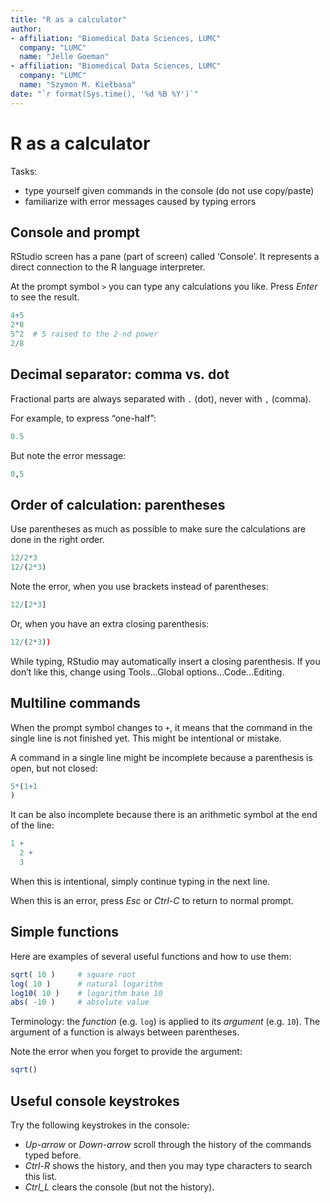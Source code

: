 ```yaml
---
title: "R as a calculator"
author:
- affiliation: "Biomedical Data Sciences, LUMC"
  company: "LUMC"
  name: "Jelle Goeman"
- affiliation: "Biomedical Data Sciences, LUMC"
  company: "LUMC"
  name: "Szymon M. Kiełbasa"
date: "`r format(Sys.time(), '%d %B %Y')`"
---
```


# R as a calculator

Tasks:

- type yourself given commands in the console (do not use copy/paste)
- familiarize with error messages caused by typing errors

## Console and prompt

RStudio screen has a pane (part of screen) called 'Console'. 
It represents a direct connection to the R language interpreter.

At the prompt symbol `>` you can type any calculations you like. 
Press _Enter_ to see the result.

```r
4+5
2*8
5^2  # 5 raised to the 2-nd power
2/8
```

## Decimal separator: comma vs. dot

Fractional parts are always separated with `.` (dot), never with `,` (comma).

For example, to express "one-half":

```r
0.5
```

But note the error message:

```r
0,5
```

## Order of calculation: parentheses

Use parentheses as much as possible to make sure the calculations are done in the right order.

```r
12/2*3
12/(2*3)
```

Note the error, when you use brackets instead of parentheses:

```r
12/[2*3]
```

Or, when you have an extra closing parenthesis:

```r
12/(2*3))
```

While typing, RStudio may automatically insert a closing parenthesis.
If you don't like this, change using Tools...Global options...Code...Editing.

## Multiline commands

When the prompt symbol changes to `+`, it means that the command in the single line is not finished yet. This might be intentional or mistake.

A command in a single line might be incomplete because a parenthesis is open, but not closed:

```r
5*(1+1
)
```

It can be also incomplete because there is an arithmetic symbol at the end of the line:

```r
1 +
  2 +
  3
```

When this is intentional, simply continue typing in the next line.

When this is an error, press _Esc_ or _Ctrl-C_ to return to normal prompt.

## Simple functions

Here are examples of several useful functions and how to use them:

```r
sqrt( 10 )     # square root
log( 10 )      # natural logarithm
log10( 10 )    # logarithm base 10
abs( -10 )     # absolute value
```

Terminology: the _function_ (e.g. `log`) is applied to its _argument_ (e.g. `10`). 
The argument of a function is always between parentheses.

Note the error when you forget to provide the argument:

```r
sqrt()
```

## Useful console keystrokes

Try the following keystrokes in the console:

- _Up-arrow_ or _Down-arrow_ scroll through the history of the commands typed before.
- _Ctrl-R_ shows the history, and then you may type characters to search this list.
- _Ctrl_L_ clears the console (but not the history).
